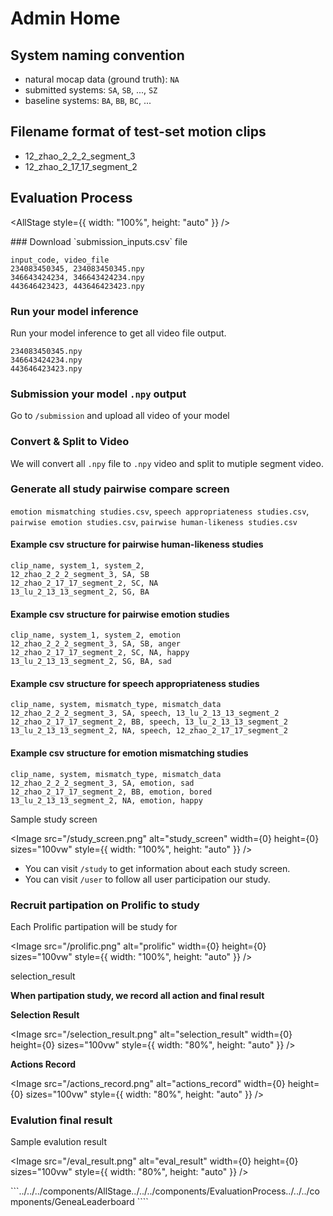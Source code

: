 
# Admin Home

## System naming convention

- natural mocap data (ground truth): `NA`
- submitted systems: `SA`, `SB`, ..., `SZ`
- baseline systems: `BA`, `BB`, `BC`, ...

## Filename format of test-set motion clips

- 12_zhao_2_2_2_segment_3
- 12_zhao_2_17_17_segment_2

## Evaluation Process

<AllStage style={{ width: "100%", height: "auto" }} />

<Steps>
### Download `submission_inputs.csv` file

```text
input_code, video_file
234083450345, 234083450345.npy
346643424234, 346643424234.npy
443646423423, 443646423423.npy
```

### Run your model inference

Run your model inference to get all video file output.

```text
234083450345.npy
346643424234.npy
443646423423.npy
```

### Submission your model `.npy` output

Go to `/submission` and upload all video of your model

### Convert & Split to Video

We will convert all `.npy` file to `.npy` video and split to mutiple segment video.

### Generate all study pairwise compare screen

`emotion mismatching studies.csv`,
`speech appropriateness studies.csv`,
`pairwise emotion studies.csv`,
`pairwise human-likeness studies.csv`

#### Example csv structure for pairwise human-likeness studies

```csv
clip_name, system_1, system_2,
12_zhao_2_2_2_segment_3, SA, SB
12_zhao_2_17_17_segment_2, SC, NA
13_lu_2_13_13_segment_2, SG, BA
```

#### Example csv structure for pairwise emotion studies

```csv
clip_name, system_1, system_2, emotion
12_zhao_2_2_2_segment_3, SA, SB, anger
12_zhao_2_17_17_segment_2, SC, NA, happy
13_lu_2_13_13_segment_2, SG, BA, sad
```

#### Example csv structure for speech appropriateness studies

```csv
clip_name, system, mismatch_type, mismatch_data
12_zhao_2_2_2_segment_3, SA, speech, 13_lu_2_13_13_segment_2
12_zhao_2_17_17_segment_2, BB, speech, 13_lu_2_13_13_segment_2
13_lu_2_13_13_segment_2, NA, speech, 12_zhao_2_17_17_segment_2
```

#### Example csv structure for emotion mismatching studies

```csv
clip_name, system, mismatch_type, mismatch_data
12_zhao_2_2_2_segment_3, SA, emotion, sad
12_zhao_2_17_17_segment_2, BB, emotion, bored
13_lu_2_13_13_segment_2, NA, emotion, happy
```

Sample study screen

<Image
  src="/study_screen.png"
  alt="study_screen"
  width={0}
  height={0}
  sizes="100vw"
  style={{ width: "100%", height: "auto" }}
/>

- You can visit `/study` to get information about each study screen.
- You can visit `/user` to follow all user participation our study.

### Recruit partipation on Prolific to study

Each Prolific partipation will be study for

<Image
  src="/prolific.png"
  alt="prolific"
  width={0}
  height={0}
  sizes="100vw"
  style={{ width: "100%", height: "auto" }}
/>

selection_result

**When partipation study, we record all action and final result**

**Selection Result**

<Image
  src="/selection_result.png"
  alt="selection_result"
  width={0}
  height={0}
  sizes="100vw"
  style={{ width: "80%", height: "auto" }}
/>

**Actions Record**

<Image
  src="/actions_record.png"
  alt="actions_record"
  width={0}
  height={0}
  sizes="100vw"
  style={{ width: "80%", height: "auto" }}
/>

### Evalution final result

Sample evalution result

<Image
  src="/eval_result.png"
  alt="eval_result"
  width={0}
  height={0}
  sizes="100vw"
  style={{ width: "80%", height: "auto" }}
/>

</Steps>
```../../../components/AllStage../../../components/EvaluationProcess../../../components/GeneaLeaderboard
````
